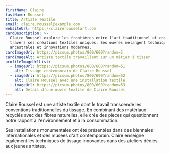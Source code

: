 ```yaml
---
firstName: Claire
lastName: Roussel
title: Artiste Textile
email: claire.roussel@example.com
websiteUrl: https://clairerousselart.com
cardDescription: >-
  Claire Roussel explore les frontières entre l'art traditionnel et contemporain à
  travers ses créations textiles uniques. Ses œuvres mélangent techniques
  ancestrales et innovations modernes.
cardImageUrl: https://picsum.photos/800/600?random=5
cardImageAlt: Artiste textile travaillant sur un métier à tisser
profileImageUrlList:
  - imageUrl: https://picsum.photos/800/600?random=51
    alt: Tissage contemporain de Claire Roussel
  - imageUrl: https://picsum.photos/800/600?random=52
    alt: Claire Roussel avec une installation textile
  - imageUrl: https://picsum.photos/800/600?random=53
    alt: Détail d'une œuvre textile de Claire Roussel
---
```


Claire Roussel est une artiste textile dont le travail transcende les
conventions traditionnelles du tissage. En combinant des matériaux recyclés
avec des fibres naturelles, elle crée des pièces qui questionnent notre
rapport à l'environnement et à la consommation.

Ses installations monumentales ont été présentées dans des biennales
internationales et des musées d'art contemporain. Claire enseigne également
les techniques de tissage innovantes dans des ateliers dédiés aux jeunes
artistes.
